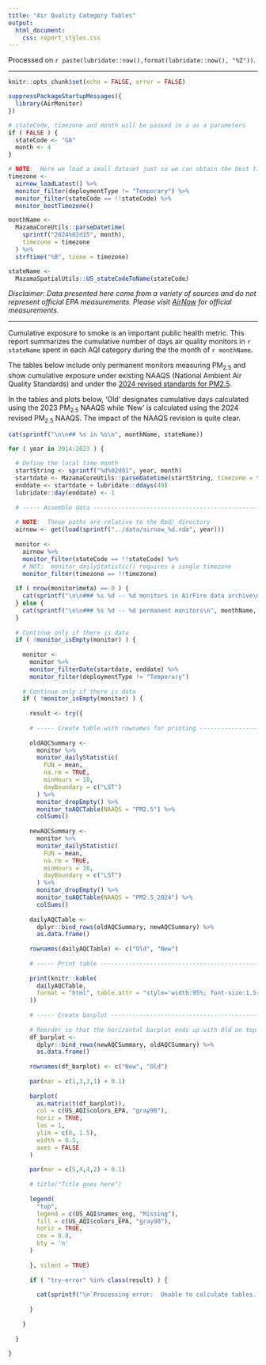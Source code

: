 ```yaml
---
title: "Air Quality Category Tables"
output:
  html_document: 
    css: report_styles.css
---
```


Processed on `r paste(lubridate::now(),format(lubridate::now(), "%Z"))`.

----

```r
knitr::opts_chunk$set(echo = FALSE, error = FALSE)

suppressPackageStartupMessages({
  library(AirMonitor)
})

# stateCode, timezone and month will be passed in a as a parameters
if ( FALSE ) {
  stateCode <- "GA"
  month <- 4
}

# NOTE:  Here we load a small dataset just so we can obtain the best timezone
timezone <-
  airnow_loadLatest() %>%
  monitor_filter(deploymentType != "Temporary") %>%
  monitor_filter(stateCode == !!stateCode) %>%
  monitor_bestTimezone()

monthName <- 
  MazamaCoreUtils::parseDatetime(
    sprintf("2024%02d15", month), 
    timezone = timezone
  ) %>% 
  strftime("%B", tzone = timezone)

stateName <-
  MazamaSpatialUtils::US_stateCodeToName(stateCode)

```

_Disclaimer: Data presented here come from a variety of sources and do not 
represent official EPA measurements. Please visit
[AirNow](https://www.airnow.gov) for official measurements._

----

Cumulative exposure to smoke is an important public health metric. This report 
summarizes the cumulative number of days air quality monitors in `r stateName` 
spent in each AQI category during the the month of `r monthName`.

The tables below include only permanent monitors measuring PM~2.5~ and show 
cumulative exposure under existing NAAQS (National Ambient Air Quality
Standards) and under the 
[2024 revised standards for PM2.5](https://www.epa.gov/pm-pollution/final-reconsideration-national-ambient-air-quality-standards-particulate-matter-pm).

In the tables and plots below, 'Old' designates cumulative days calculated using 
the 2023 PM~2.5~ NAAQS while 'New' is calculated using the 2024 revised PM~2.5~ 
NAAQS. The impact of the NAAQS revision is quite clear.

```r

cat(sprintf("\n\n## %s in %s\n", monthName, stateName))

for ( year in 2014:2023 ) {
  
  # Define the local time month
  startString <- sprintf("%d%02d01", year, month)
  startdate <- MazamaCoreUtils::parseDatetime(startString, timezone = timezone)
  enddate <- startdate + lubridate::ddays(40)
  lubridate::day(enddate) <- 1
  
  # ----- Assemble data --------------------------------------------------------
  
  # NOTE:  These paths are relative to the Rmd/ directory
  airnow <- get(load(sprintf("../data/airnow_%d.rda", year)))
  
  monitor <-
    airnow %>%
    monitor_filter(stateCode == !!stateCode) %>%
    # NOT:  monitor_dailyStatistic() requires a single timezone
    monitor_filter(timezone == !!timezone)
  
  if ( nrow(monitor$meta) == 0 ) {
    cat(sprintf("\n\n### %s %d -- %d monitors in AirFire data archive\n", monthName, year, nrow(monitor$meta)))
  } else {
    cat(sprintf("\n\n### %s %d -- %d permanent monitors\n", monthName, year, nrow(monitor$meta)))
  }
  
  # Continue only if there is data
  if ( !monitor_isEmpty(monitor) ) {
    
    monitor <-
      monitor %>%
      monitor_filterDate(startdate, enddate) %>%
      monitor_filter(deploymentType != "Temporary")
    
    # Continue only if there is data
    if ( !monitor_isEmpty(monitor) ) {
      
      result <- try({
        
      # ----- Create table with rownames for printing ------------------------------
      
      oldAQCSummary <-
        monitor %>%
        monitor_dailyStatistic(
          FUN = mean,
          na.rm = TRUE,
          minHours = 18,
          dayBoundary = c("LST")
        ) %>%
        monitor_dropEmpty() %>%
        monitor_toAQCTable(NAAQS = "PM2.5") %>%
        colSums()
      
      newAQCSummary <-
        monitor %>%
        monitor_dailyStatistic(
          FUN = mean,
          na.rm = TRUE,
          minHours = 18,
          dayBoundary = c("LST")
        ) %>%
        monitor_dropEmpty() %>%
        monitor_toAQCTable(NAAQS = "PM2.5_2024") %>%
        colSums()
      
      dailyAQCTable <- 
        dplyr::bind_rows(oldAQCSummary, newAQCSummary) %>%
        as.data.frame()
      
      rownames(dailyAQCTable) <- c("Old", "New")
      
      # ----- Print table ----------------------------------------------------------
      
      print(knitr::kable(
        dailyAQCTable,
        format = "html", table.attr = "style='width:95%; font-size:1.5rem; margin: 20px 60px 0px 15px; line-height:2em'"
      ))
      
      # ----- Create barplot -------------------------------------------------------
      
      # Reorder so that the horizontal barplot ends up with Old on top 
      df_barplot <-
        dplyr::bind_rows(newAQCSummary, oldAQCSummary) %>%
        as.data.frame()
      
      rownames(df_barplot) <- c("New", "Old")
      
      par(mar = c(1,3,3,1) + 0.1)
      
      barplot(
        as.matrix(t(df_barplot)),
        col = c(US_AQI$colors_EPA, "gray90"),
        horiz = TRUE,
        las = 1,
        ylim = c(0, 1.5),
        width = 0.5,
        axes = FALSE
      )
      
      par(mar = c(5,4,4,2) + 0.1)
      
      # title("Title goes here")
      
      legend(
        "top",
        legend = c(US_AQI$names_eng, "Missing"),
        fill = c(US_AQI$colors_EPA, "gray90"),
        horiz = TRUE,
        cex = 0.8,
        bty = 'n'
      )
        
      }, silent = TRUE)
      
      if ( "try-error" %in% class(result) ) {
        
        cat(sprintf("\n`Processing error:  Unable to calculate tables.`\n"))
 
      }
      
    }
    
  }
  
}
```


